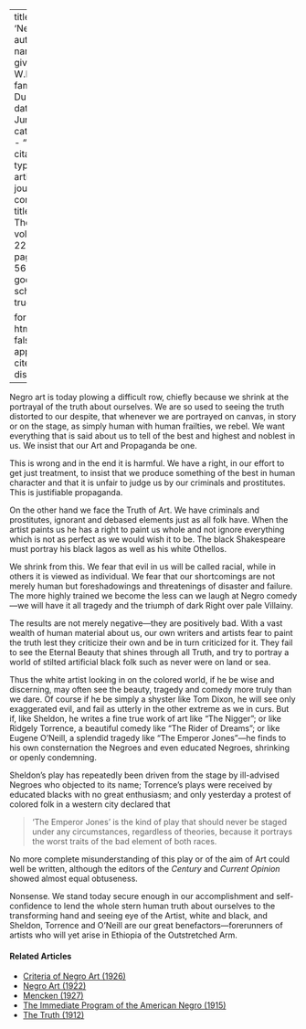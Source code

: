 
---
title: 'Negro Art'
author:
  - name:
      given: W.E.B.
      family: Du Bois
date: Jun. 1921
categories: 
  - ""
citation: 
  type: article-journal
  container-title: The Crisis
  volume: 22
  issue: 2
  page: 55-56
google-scholar: true

format:
  html:
    toc: false
    appendix-cite-as: display
---


Negro art is today plowing a difficult row, chiefly because we shrink at the portrayal of 
the truth about ourselves. We are so used to seeing the truth distorted to our despite, that whenever we are portrayed on canvas, in story or on the stage, as simply human with human frailties, we rebel. We want everything that is said about us to tell of the best and highest and noblest in us. We insist that our Art and Propaganda be one. 

This is wrong and in the end it is harmful. We have a right, in our effort to get just treatment, to insist that we produce something of the best in human character and that it is unfair to judge us by our criminals and prostitutes. This is justifiable propaganda. 

On the other hand we face the Truth of Art. We have criminals and prostitutes, ignorant and debased elements just as all folk have. When the artist paints us he has a right to paint us whole and not ignore everything which is not as perfect as we would wish it to be. The black Shakespeare must portray his black Iagos as well as his white Othellos. 

We shrink from this. We fear that evil in us will be called racial, while in others it is viewed as individual. We fear that our shortcomings are not merely human but foreshadowings and threatenings of disaster and failure. The more highly trained we become the less can we laugh at Negro comedy---we will have it all tragedy and the triumph of dark Right over pale Villainy. 

The results are not merely negative---they are positively bad. With a vast wealth of human material about us, our own writers and artists fear to paint the truth lest they criticize their own and be in turn criticized for it. They fail to see the Eternal Beauty that shines through all Truth, and try to portray a world of stilted artificial black folk such as never were on land or sea. 

Thus the white artist looking in on the colored world, if he be wise and discerning, may often see the beauty, tragedy and comedy more truly than we dare. Of course if he be simply a shyster like Tom Dixon, he will see only exaggerated evil, and fail as utterly in the other extreme as we in curs. But if, like Sheldon, he writes a fine true work of art like "The Nigger"; or like Ridgely Torrence, a beautiful comedy like "The Rider of Dreams"; or like Eugene O'Neill, a splendid tragedy like "The Emperor Jones"---he finds to his own consternation the Negroes and even educated Negroes, shrinking or openly condemning. 

Sheldon's play has repeatedly been driven from the stage by ill-advised Negroes who objected to its name; Torrence's plays were received by educated blacks with no great enthusiasm; and only yesterday a protest of colored folk in a western city declared that 

> 'The Emperor Jones' is the kind of play that should never be staged under any circumstances, regardless of theories, because it portrays the worst traits of the bad element of both races.

No more complete misunderstanding of this play or of the aim of Art could well be written, although the editors of the *Century* and *Current Opinion* showed almost equal obtuseness. 

Nonsense. We stand today secure enough in our accomplishment and self-confidence to lend the whole stern human truth about ourselves to the transforming hand and seeing eye of the Artist, white and black, and Sheldon, Torrence and O'Neill are our great benefactors---forerunners of artists who will yet arise in Ethiopia of the Outstretched Arm.

<!-- Similar articles start here -->
<div  class="clear-wrap"></div>

#### Related Articles

* [Criteria of Negro Art (1926)](/Volumes/32/06/criteria_of_negro_art.html)
* [Negro Art (1922)](/Volumes/23/03/negro-art.html)
* [Mencken (1927)](/Volumes/34/08/mencken.html)
* [The Immediate Program of the  American Negro (1915)](/Volumes/09/06/immediate_program.html)
* [The Truth (1912)](/Volumes/05/02/truth.html)

<!-- Similar articles end here -->